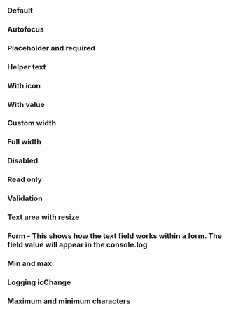 
<Meta of={IcTextFieldStories} />

<Description markdown={readme} />

### Default

<Canvas>
  <Story of={IcTextFieldStories.Default} />
</Canvas>

### Autofocus

<Canvas>
  <Story of={IcTextFieldStories.Autofocus} />
</Canvas>

### Placeholder and required

<Canvas>
  <Story of={IcTextFieldStories.PlaceholderAndRequired} />
</Canvas>

### Helper text

<Canvas>
  <Story of={IcTextFieldStories.HelperText} />
</Canvas>

### With icon

<Canvas>
  <Story of={IcTextFieldStories.WithIcon} />
</Canvas>

### With value

<Canvas>
  <Story of={IcTextFieldStories.WithValue} />
</Canvas>

### Custom width

<Canvas>
  <Story of={IcTextFieldStories.CustomWidth} />
</Canvas>

### Full width

<Canvas>
  <Story of={IcTextFieldStories.FullWidth} />
</Canvas>

### Disabled

<Canvas>
  <Story of={IcTextFieldStories.Disabled} />
</Canvas>

### Read only

<Canvas>
  <Story of={IcTextFieldStories.ReadOnly} />
</Canvas>

### Validation

<Canvas>
  <Story of={IcTextFieldStories.Validation} />
</Canvas>

### Text area with resize

<Canvas>
  <Story of={IcTextFieldStories.TextAreaWithResize} />
</Canvas>

### Form - This shows how the text field works within a form. The field value will appear in the console.log

<Canvas>
  <Story of={IcTextFieldStories.Form} />
</Canvas>

### Min and max

<Canvas>
  <Story of={IcTextFieldStories.MinAndMax} />
</Canvas>

### Logging icChange

<Canvas>
  <Story of={IcTextFieldStories.LoggingIcChange} />
</Canvas>

### Maximum and minimum characters

<Canvas>
  <Story of={IcTextFieldStories.MaximumAndMinimumCharacters} />
</Canvas>
